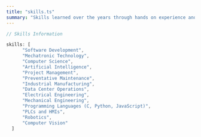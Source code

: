 ```yaml
---
title: "skills.ts"
summary: "Skills learned over the years through hands on experience and trial and error."
---
```


```ts
// Skills Information

skills: [
      "Software Development",
      "Mechatronic Technology",
      "Computer Science",
      "Artificial Intelligence",
      "Project Management",
      "Preventative Maintenance",
      "Industrial Manufacturing",
      "Data Center Operations",
      "Electrical Engineering",
      "Mechanical Engineering",
      "Programming Languages (C, Python, JavaScript)",
      "PLCs and HMIs",
      "Robotics",
      "Computer Vision"
  ]
```